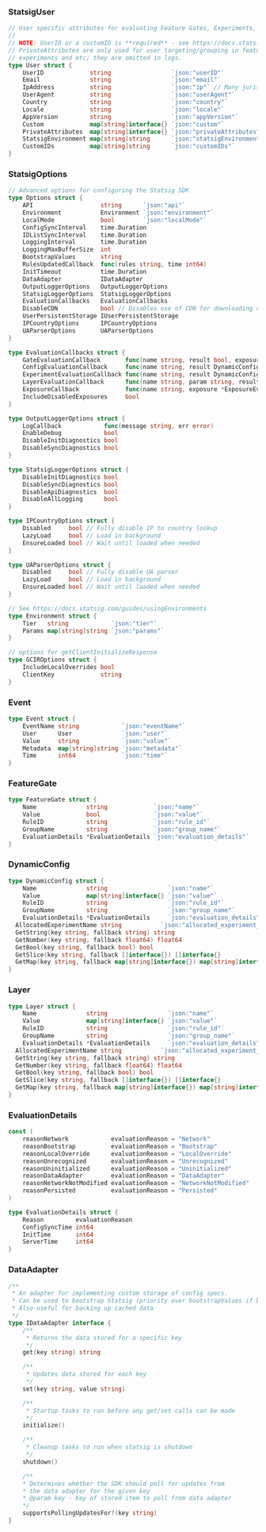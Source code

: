 ### StatsigUser

```go
// User specific attributes for evaluating Feature Gates, Experiments, and DynamicConfigs
//
// NOTE: UserID or a customID is **required** - see https://docs.statsig.com/messages/serverRequiredUserID
// PrivateAttributes are only used for user targeting/grouping in feature gates, dynamic configs,
// experiments and etc; they are omitted in logs.
type User struct {
	UserID             string                 `json:"userID"`
	Email              string                 `json:"email"`
	IpAddress          string                 `json:"ip"` // Many jurisdictions categorize this as PII; verify whether you should log this. 
	UserAgent          string                 `json:"userAgent"`
	Country            string                 `json:"country"`
	Locale             string                 `json:"locale"`
	AppVersion         string                 `json:"appVersion"`
	Custom             map[string]interface{} `json:"custom"`
	PrivateAttributes  map[string]interface{} `json:"privateAttributes"`
	StatsigEnvironment map[string]string      `json:"statsigEnvironment"`
	CustomIDs          map[string]string      `json:"customIDs"`
}
```

### StatsigOptions

```go
// Advanced options for configuring the Statsig SDK
type Options struct {
	API                   string      `json:"api"`
	Environment           Environment `json:"environment"`
	LocalMode             bool        `json:"localMode"`
	ConfigSyncInterval    time.Duration
	IDListSyncInterval    time.Duration
	LoggingInterval       time.Duration
	LoggingMaxBufferSize  int
	BootstrapValues       string
	RulesUpdatedCallback  func(rules string, time int64)
	InitTimeout           time.Duration
	DataAdapter           IDataAdapter
	OutputLoggerOptions   OutputLoggerOptions
	StatsigLoggerOptions  StatsigLoggerOptions
	EvaluationCallbacks   EvaluationCallbacks
	DisableCDN            bool // Disables use of CDN for downloading config specs
	UserPersistentStorage IUserPersistentStorage
	IPCountryOptions      IPCountryOptions
	UAParserOptions       UAParserOptions
}

type EvaluationCallbacks struct {
	GateEvaluationCallback       func(name string, result bool, exposure *ExposureEvent)
	ConfigEvaluationCallback     func(name string, result DynamicConfig, exposure *ExposureEvent)
	ExperimentEvaluationCallback func(name string, result DynamicConfig, exposure *ExposureEvent)
	LayerEvaluationCallback      func(name string, param string, result DynamicConfig, exposure *ExposureEvent)
	ExposureCallback             func(name string, exposure *ExposureEvent)
	IncludeDisabledExposures     bool
}

type OutputLoggerOptions struct {
	LogCallback            func(message string, err error)
	EnableDebug            bool
	DisableInitDiagnostics bool
	DisableSyncDiagnostics bool
}

type StatsigLoggerOptions struct {
	DisableInitDiagnostics bool
	DisableSyncDiagnostics bool
	DisableApiDiagnostics  bool
	DisableAllLogging      bool
}

type IPCountryOptions struct {
	Disabled     bool // Fully disable IP to country lookup
	LazyLoad     bool // Load in background
	EnsureLoaded bool // Wait until loaded when needed
}

type UAParserOptions struct {
	Disabled     bool // Fully disable UA parser
	LazyLoad     bool // Load in background
	EnsureLoaded bool // Wait until loaded when needed
}

// See https://docs.statsig.com/guides/usingEnvironments
type Environment struct {
	Tier   string            `json:"tier"`
	Params map[string]string `json:"params"`
}

// options for getClientInitializeResponse
type GCIROptions struct {
	IncludeLocalOverrides bool
	ClientKey             string
}
```

### Event

```go
type Event struct {
	EventName string            `json:"eventName"`
	User      User              `json:"user"`
	Value     string            `json:"value"`
	Metadata  map[string]string `json:"metadata"`
	Time      int64             `json:"time"`
}
```

### FeatureGate

```go
type FeatureGate struct {
	Name              string             `json:"name"`
	Value             bool               `json:"value"`
	RuleID            string             `json:"rule_id"`
	GroupName         string             `json:"group_name"`
	EvaluationDetails *EvaluationDetails `json:"evaluation_details"`
}
```

### DynamicConfig

```go
type DynamicConfig struct {
	Name              string                 `json:"name"`
	Value             map[string]interface{} `json:"value"`
	RuleID            string                 `json:"rule_id"`
	GroupName         string                 `json:"group_name"`
	EvaluationDetails *EvaluationDetails     `json:"evaluation_details"`
  AllocatedExperimentName string           `json:"allocated_experiment_name"`
  GetString(key string, fallback string) string
  GetNumber(key string, fallback float64) float64
  GetBool(key string, fallback bool) bool
  GetSlice(key string, fallback []interface{}) []interface{}
  GetMap(key string, fallback map[string]interface{}) map[string]interface{}
}
```

### Layer

```go
type Layer struct {
	Name              string                 `json:"name"`
	Value             map[string]interface{} `json:"value"`
	RuleID            string                 `json:"rule_id"`
	GroupName         string                 `json:"group_name"`
	EvaluationDetails *EvaluationDetails     `json:"evaluation_details"`
  AllocatedExperimentName string           `json:"allocated_experiment_name"`
  GetString(key string, fallback string) string
  GetNumber(key string, fallback float64) float64
  GetBool(key string, fallback bool) bool
  GetSlice(key string, fallback []interface{}) []interface{}
  GetMap(key string, fallback map[string]interface{}) map[string]interface{}
}
```

### EvaluationDetails

```go
const (
	reasonNetwork            evaluationReason = "Network"
	reasonBootstrap          evaluationReason = "Bootstrap"
	reasonLocalOverride      evaluationReason = "LocalOverride"
	reasonUnrecognized       evaluationReason = "Unrecognized"
	reasonUninitialized      evaluationReason = "Uninitialized"
	reasonDataAdapter        evaluationReason = "DataAdapter"
	reasonNetworkNotModified evaluationReason = "NetworkNotModified"
	reasonPersisted          evaluationReason = "Persisted"
)

type EvaluationDetails struct {
	Reason         evaluationReason
	ConfigSyncTime int64
	InitTime       int64
	ServerTime     int64
}
```

### DataAdapter

```go
/**
 * An adapter for implementing custom storage of config specs.
 * Can be used to bootstrap Statsig (priority over bootstrapValues if both provided)
 * Also useful for backing up cached data
 */
type IDataAdapter interface {
	/**
	 * Returns the data stored for a specific key
	 */
	get(key string) string

	/**
	 * Updates data stored for each key
	 */
	set(key string, value string)

	/**
	 * Startup tasks to run before any get/set calls can be made
	 */
	initialize()

	/**
	 * Cleanup tasks to run when statsig is shutdown
	 */
	shutdown()

	/**
	* Determines whether the SDK should poll for updates from
	* the data adapter for the given key
	* @param key - Key of stored item to poll from data adapter
	*/
	supportsPollingUpdatesFor?(key string)
}
```
